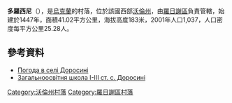 {{coord|50|57|16|N|25|0|18|E|scale:30000|display=title}}

'''多羅西尼'''（{{lang-uk|Доросині}}），是[[烏克蘭|烏克蘭]]的村落，位於該國西部[[沃倫州|沃倫州]]，由[[羅日謝區|羅日謝區]]負責管轄，始建於1447年，面積41.02平方公里，海拔高度183米，2001年人口1,037，人口密度每平方公里25.28人。

==參考資料==
* [http://weather.in.ua/ua/volynskaja/7213 Погода в селі Доросині] {{Wayback|url=http://weather.in.ua/ua/volynskaja/7213 |date=20111219095808 }}
* [http://dorosyni-school.at.ua/index/istorija_s_dorosini/0-5 Загальноосвітня школа І-ІІІ ст. с. Доросині] {{Wayback|url=http://dorosyni-school.at.ua/index/istorija_s_dorosini/0-5 |date=20200930082816 }}

[[Category:沃倫州村落|Category:沃倫州村落]]
[[Category:羅日謝區村落|Category:羅日謝區村落]]


{{Volyn-geo-stub}}